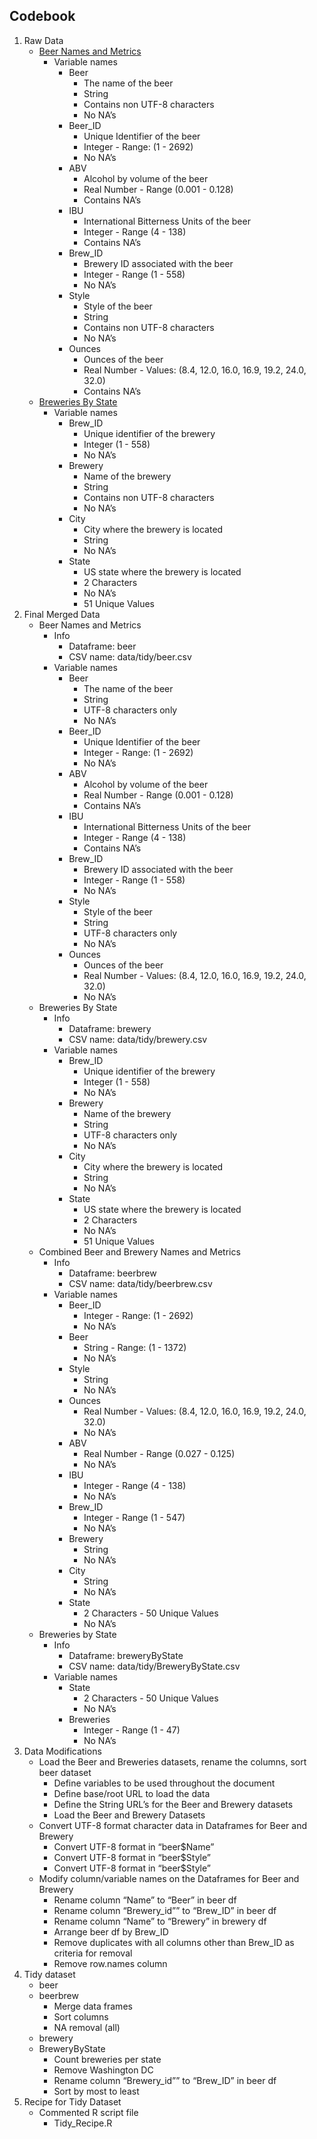 ## Codebook
1. Raw Data
    + [Beer Names and Metrics](https://raw.githubusercontent.com/allthebits/msds6306-case-study-01/master/data/Beers.csv)
        + Variable names
            + Beer
                + The name of the beer
                + String
                + Contains non UTF-8 characters
                + No NA's
            + Beer_ID 
                + Unique Identifier of the beer
                + Integer - Range: (1 - 2692)
                + No NA's
            + ABV
                + Alcohol by volume of the beer
                + Real Number - Range (0.001 - 0.128)
                + Contains NA's
            + IBU
                + International Bitterness Units of the beer
                + Integer - Range (4 - 138)
                + Contains NA's
            + Brew_ID
                + Brewery ID associated with the beer
                + Integer - Range (1 - 558)
                + No NA's
            + Style
                + Style of the beer
                + String
                + Contains non UTF-8 characters
                + No NA's
            + Ounces
                + Ounces of the beer
                + Real Number - Values: (8.4, 12.0, 16.0, 16.9, 19.2, 24.0, 32.0)
                + Contains NA's
    + [Breweries By State](https://raw.githubusercontent.com/allthebits/msds6306-case-study-01/master/data/Breweries.csv)
        + Variable names
            + Brew_ID
                + Unique identifier of the brewery
                + Integer (1 - 558)
                + No NA's
            + Brewery
                + Name of the brewery
                + String
                + Contains non UTF-8 characters
                + No NA's
            + City
                + City where the brewery is located
                + String
                + No NA's
            + State
                + US state where the brewery is located
                + 2 Characters
                + No NA's
                + 51 Unique Values
2. Final Merged Data
    + Beer Names and Metrics
        + Info
            + Dataframe: beer
            + CSV name: data/tidy/beer.csv
        + Variable names
            + Beer
                + The name of the beer
                + String
                + UTF-8 characters only
                + No NA's
            + Beer_ID 
                + Unique Identifier of the beer
                + Integer - Range: (1 - 2692)
                + No NA's
            + ABV
                + Alcohol by volume of the beer
                + Real Number - Range (0.001 - 0.128)
                + Contains NA's
            + IBU
                + International Bitterness Units of the beer
                + Integer - Range (4 - 138)
                + Contains NA's
            + Brew_ID
                + Brewery ID associated with the beer
                + Integer - Range (1 - 558)
                + No NA's
            + Style
                + Style of the beer
                + String
                + UTF-8 characters only
                + No NA's
            + Ounces
                + Ounces of the beer
                + Real Number - Values: (8.4, 12.0, 16.0, 16.9, 19.2, 24.0, 32.0)
                + No NA's
    + Breweries By State
        + Info
            + Dataframe: brewery
            + CSV name: data/tidy/brewery.csv
        + Variable names
            + Brew_ID
                + Unique identifier of the brewery
                + Integer (1 - 558)
                + No NA's
            + Brewery
                + Name of the brewery
                + String
                + UTF-8 characters only
                + No NA's
            + City
                + City where the brewery is located
                + String
                + No NA's
            + State
                + US state where the brewery is located
                + 2 Characters
                + No NA's
                + 51 Unique Values
    + Combined Beer and Brewery Names and Metrics
        + Info
            + Dataframe: beerbrew
            + CSV name: data/tidy/beerbrew.csv
        + Variable names
            + Beer_ID
                + Integer - Range: (1 - 2692)
                + No NA's
            + Beer
                + String - Range: (1 - 1372)
                + No NA's
            + Style    
                + String
                + No NA's
            + Ounces
                + Real Number - Values: (8.4, 12.0, 16.0, 16.9, 19.2, 24.0, 32.0)
                + No NA's                
            + ABV
                + Real Number - Range (0.027 - 0.125)
                + No NA's
            + IBU
                + Integer - Range (4 - 138)
                + No NA's
            + Brew_ID
                + Integer - Range (1 - 547)
                + No NA's
            + Brewery
                + String
                + No NA's
            + City 
                + String
                + No NA's
            + State
                + 2 Characters - 50 Unique Values
                + No NA's
     + Breweries by State
          + Info
             + Dataframe: breweryByState
             + CSV name: data/tidy/BreweryByState.csv 
          + Variable names    
            + State
                + 2 Characters - 50 Unique Values
                + No NA's
            + Breweries
                + Integer - Range (1 - 47)
                + No NA's          
3. Data Modifications
    + Load the Beer and Breweries datasets, rename the columns, sort beer dataset
        + Define variables to be used throughout the document
        + Define base/root URL to load the data
        + Define the String URL's for the Beer and Brewery datasets
        + Load the Beer and Brewery Datasets
    + Convert UTF-8 format character data in Dataframes for Beer and Brewery    
        + Convert UTF-8 format in "beer$Name"
        + Convert UTF-8 format in "beer$Style"
        + Convert UTF-8 format in "beer$Style"
    + Modify column/variable names on the Dataframes for Beer and Brewery
        + Rename column "Name" to "Beer" in beer df
        + Rename column "Brewery_id"" to "Brew_ID" in beer df
        + Rename column "Name" to "Brewery" in brewery df
        + Arrange beer df by Brew_ID
        + Remove duplicates with all columns other than Brew_ID as criteria for removal
        + Remove row.names column        
4. Tidy dataset
    + beer
    + beerbrew
         + Merge data frames
         + Sort columns
         + NA removal (all)
    + brewery
    + BreweryByState
         + Count breweries per state
         + Remove Washington DC
         + Rename column "Brewery_id"" to "Brew_ID" in beer df
         + Sort by most to least    
5.  Recipe for Tidy Dataset
     + Commented R script file
         + Tidy_Recipe.R    
